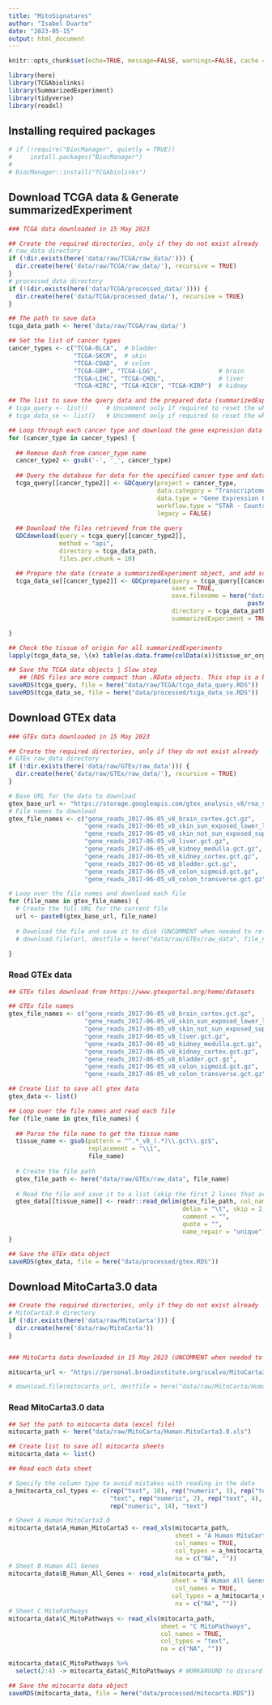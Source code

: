```yaml
---
title: "MitoSignatures"
author: "Isabel Duarte"
date: "2023-05-15"
output: html_document
---
```


```r
knitr::opts_chunk$set(echo=TRUE, message=FALSE, warnings=FALSE, cache = TRUE)

library(here)
library(TCGAbiolinks)
library(SummarizedExperiment)
library(tidyverse)
library(readxl)

```


## Installing required packages

```r

# if (!require("BiocManager", quietly = TRUE))
#     install.packages("BiocManager")
# 
# BiocManager::install("TCGAbiolinks")

```

## Download TCGA data & Generate summarizedExperiment

```r

### TCGA data downloaded in 15 May 2023 

## Create the required directories, only if they do not exist already 
# raw_data directory
if (!dir.exists(here('data/raw/TCGA/raw_data/'))) {
  dir.create(here('data/raw/TCGA/raw_data/'), recursive = TRUE)
}
# processed_data directory
if (!(dir.exists(here('data/TCGA/processed_data/')))) {
  dir.create(here('data/TCGA/processed_data/'), recursive = TRUE)
}

## The path to save data
tcga_data_path <- here('data/raw/TCGA/raw_data/')

## Set the list of cancer types
cancer_types <- c("TCGA-BLCA",  # bladder
                  "TCGA-SKCM",  # skin
                  "TCGA-COAD",  # colon
                  "TCGA-GBM", "TCGA-LGG",                 # brain
                  "TCGA-LIHC", "TCGA-CHOL",               # liver
                  "TCGA-KIRC", "TCGA-KICH", "TCGA-KIRP")  # kidney

## The list to save the query data and the prepared data (summarizedExperiment objects) (UNCOMMENT when needed to re-download)
# tcga_query <- list()     # Uncomment only if required to reset the whole list
# tcga_data_se <- list()   # Uncomment only if required to reset the whole list

## Loop through each cancer type and download the gene expression data
for (cancer_type in cancer_types) {
  
  ## Remove dash from cancer_type name
  cancer_type2 <- gsub('-', '_', cancer_type)
  
  ## Query the database for data for the specified cancer type and data type
  tcga_query[[cancer_type2]] <- GDCquery(project = cancer_type, 
                                         data.category = "Transcriptome Profiling", 
                                         data.type = "Gene Expression Quantification",
                                         workflow.type = "STAR - Counts",
                                         legacy = FALSE)
  
  ## Download the files retrieved from the query
  GDCdownload(query = tcga_query[[cancer_type2]],
              method = "api",
              directory = tcga_data_path,
              files.per.chunk = 10)

  ## Prepare the data (create a summarizedExperiment object, and add some clinical data)
  tcga_data_se[[cancer_type2]] <- GDCprepare(query = tcga_query[[cancer_type2]],
                                             save = TRUE,
                                             save.filename = here("data/TCGA/processed_data", 
                                                                  paste0(cancer_type, ".RData")),
                                             directory = tcga_data_path,
                                             summarizedExperiment = TRUE)

}

## Check the tissue of origin for all summarizedExperiments
lapply(tcga_data_se, \(x) table(as.data.frame(colData(x))$tissue_or_organ_of_origin, useNA="ifany"))

## Save the TCGA data objects | Slow step
   ## (RDS files are more compact than .RData objects. This step is a bit slow! Be patient!)
saveRDS(tcga_query, file = here("data/raw/TCGA/tcga_data_query.RDS"))
saveRDS(tcga_data_se, file = here("data/processed/tcga_data_se.RDS"))

```

## Download GTEx data

```r

### GTEx data downloaded in 15 May 2023 

## Create the required directories, only if they do not exist already 
# GTEx raw_data directory
if (!dir.exists(here('data/raw/GTEx/raw_data'))) {
  dir.create(here('data/raw/GTEx/raw_data/'), recursive = TRUE)
}

# Base URL for the data to download
gtex_base_url <- "https://storage.googleapis.com/gtex_analysis_v8/rna_seq_data/gene_reads/"
# File names to download
gtex_file_names <- c("gene_reads_2017-06-05_v8_brain_cortex.gct.gz",
                     "gene_reads_2017-06-05_v8_skin_sun_exposed_lower_leg.gct.gz",
                     "gene_reads_2017-06-05_v8_skin_not_sun_exposed_suprapubic.gct.gz", 
                     "gene_reads_2017-06-05_v8_liver.gct.gz", 
                     "gene_reads_2017-06-05_v8_kidney_medulla.gct.gz", 
                     "gene_reads_2017-06-05_v8_kidney_cortex.gct.gz", 
                     "gene_reads_2017-06-05_v8_bladder.gct.gz", 
                     "gene_reads_2017-06-05_v8_colon_sigmoid.gct.gz", 
                     "gene_reads_2017-06-05_v8_colon_transverse.gct.gz")

# Loop over the file names and download each file
for (file_name in gtex_file_names) {
  # Create the full URL for the current file
  url <- paste0(gtex_base_url, file_name)
  
  # Download the file and save it to disk (UNCOMMENT when needed to re-download)
  # download.file(url, destfile = here("data/raw/GTEx/raw_data", file_name))
  
}

```

### Read GTEx data

```r

## GTEx files download from https://www.gtexportal.org/home/datasets

## GTEx file names
gtex_file_names <- c("gene_reads_2017-06-05_v8_brain_cortex.gct.gz",
                     "gene_reads_2017-06-05_v8_skin_sun_exposed_lower_leg.gct.gz",
                     "gene_reads_2017-06-05_v8_skin_not_sun_exposed_suprapubic.gct.gz", 
                     "gene_reads_2017-06-05_v8_liver.gct.gz", 
                     "gene_reads_2017-06-05_v8_kidney_medulla.gct.gz", 
                     "gene_reads_2017-06-05_v8_kidney_cortex.gct.gz", 
                     "gene_reads_2017-06-05_v8_bladder.gct.gz", 
                     "gene_reads_2017-06-05_v8_colon_sigmoid.gct.gz", 
                     "gene_reads_2017-06-05_v8_colon_transverse.gct.gz")

## Create list to save all gtex data
gtex_data <- list()

## Loop over the file names and read each file
for (file_name in gtex_file_names) {
  
  ## Parse the file name to get the tissue name
  tissue_name <- gsub(pattern = "^.*_v8_(.*)\\.gct\\.gz$", 
                      replacement = "\\1", 
                      file_name)
  
  # Create the file path
  gtex_file_path <- here("data/raw/GTEx/raw_data", file_name)
  
  # Read the file and save it to a list (skip the first 2 lines that are not relevant data)
  gtex_data[[tissue_name]] <- readr::read_delim(gtex_file_path, col_names = TRUE, 
                                                delim = "\t", skip = 2, 
                                                comment = "",
                                                quote = "",
                                                name_repair = "unique")
}

## Save the GTEx data object
saveRDS(gtex_data, file = here("data/processed/gtex.RDS"))

```

## Download MitoCarta3.0 data

```r

## Create the required directories, only if they do not exist already 
# MitoCarta3.0 directory
if (!dir.exists(here('data/raw/MitoCarta'))) {
  dir.create(here('data/raw/MitoCarta'))
}


### MitoCarta data downloaded in 15 May 2023 (UNCOMMENT when needed to re-download)

mitocarta_url <- "https://personal.broadinstitute.org/scalvo/MitoCarta3.0/Human.MitoCarta3.0.xls"

# download.file(mitocarta_url, destfile = here("data/raw/MitoCarta/Human.MitoCarta3.0.xls"))

```

### Read MitoCarta3.0 data

```r

## Set the path to mitocarta data (excel file)
mitocarta_path <- here("data/raw/MitoCarta/Human.MitoCarta3.0.xls")

## Create list to save all mitocarta sheets
mitocarta_data <- list()

## Read each data sheet 

# Specify the column type to avoid mistakes with reading in the data
a_hmitocarta_col_types <- c(rep("text", 10), rep("numeric", 3), rep("text", 3), rep("numeric", 2),
                            "text", rep("numeric", 2), rep("text", 4), rep("numeric", 7), "text", 
                            rep("numeric", 14), "text")

# Sheet A Human MitoCarta3.0
mitocarta_data$A_Human_MitoCarta3 <- read_xls(mitocarta_path, 
                                              sheet = "A Human MitoCarta3.0",
                                              col_names = TRUE,
                                              col_types = a_hmitocarta_col_types,
                                              na = c("NA", ""))
# Sheet B Human All Genes
mitocarta_data$B_Human_All_Genes <- read_xls(mitocarta_path, 
                                             sheet = "B Human All Genes",
                                              col_names = TRUE,
                                             col_types = a_hmitocarta_col_types,
                                              na = c("NA", ""))
# Sheet C MitoPathways
mitocarta_data$C_MitoPathways <- read_xls(mitocarta_path, 
                                          sheet = "C MitoPathways",
                                          col_names = TRUE,
                                          col_types = "text",
                                          na = c("NA", ""))

mitocarta_data$C_MitoPathways %>%
  select(2:4) -> mitocarta_data$C_MitoPathways # WORKAROUND to discard empty columns

## Save the mitocarta data object
saveRDS(mitocarta_data, file = here("data/processed/mitocarta.RDS"))

```



